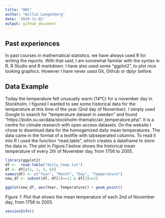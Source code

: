 ```yaml
---
title: "HW1"
author: "Willie Langenberg"
date: '2020-11-02'
output: github_document
---
```



## Past experiences
In past courses in mathematical statistics, we have always used R for writing the reports. With that said, I am somewhat familiar with the syntax in R, R Studio and R markdown. I have also used some "ggplot2", to plot nice looking graphics. However I have never used Git, Github or dplyr before.


## Data Example
Today the temperature felt unusually warm (14°C) for a november day in Stockholm. I figured I wanted to see some historical data for the temperature at this time of the year (2nd day of November). I simply used Google to search for "temperature dataset in sweden" and found "https://bolin.su.se/data/stockholm-thematic/air_temperature.php". It is a centre for climate research with open access datasets. On the website I chose to download data for the homogenized daily mean temperatures. The data came in the format of a textfile with tabseperated columns. To read it into R I used the function "read.table", which creates a dataframe to store the data in. The plot in _Figure.1_ below shows the historical mean temperature of every 2th of November day, from 1756 to 2005.
```r
library(ggplot2)
df <-  read.table("daily_temp.txt")
df <- df[c(1, 2, 3, 6)]
names(df) <- c("Year", "Month", "Day", "Temperature")
new_df <- subset(df, df[2]==11 & df[3]==2)

ggplot(new_df, aes(Year, Temperature)) + geom_point()
```

_Figure 1:_ Plot that shows the mean temperature of each 2nd of November day, from 1756 to 2005.
```r
sessionInfo()
```


